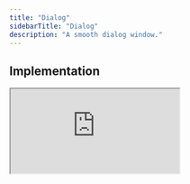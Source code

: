 ```yaml
---
title: "Dialog"
sidebarTitle: "Dialog"
description: "A smooth dialog window."
---
```


## Implementation

<iframe
  src="https://codesandbox.io/embed/kit-dialog-uvuxsp?autoresize=1&hidedevtools=1&hidenavigation=1&fontsize=10&view=preview&theme=light"
  style={{
    width: "100%",
    height: "250px",
    border: "2px solid #EAFF97",
    borderRadius: "12px",
    overflow: "hidden",
  }}
  title="Button-0.2.1"
  allow="accelerometer; ambient-light-sensor; camera; encrypted-media; geolocation; gyroscope; hid; microphone; midi; payment; usb; vr; xr-spatial-tracking"
  sandbox="allow-forms allow-modals allow-popups allow-presentation allow-same-origin allow-scripts"
/>

[![Edit dialog-v0.3.42](https://codesandbox.io/static/img/play-codesandbox.svg)](https://codesandbox.io/embed/kit-dialog-uvuxsp?autoresize=1&hidedevtools=1&hidenavigation=1&fontsize=10&view=preview&theme=light)

## Example Code

```tsx
import { Dialog } from "atlr.kit";

const App = () => {
  return (
    <Dialog>
      <Dialog.Trigger>Open Dialog</Dialog.Trigger>
      <Dialog.Content>
        <>
          <Dialog.Title>Title</Dialog.Title>
          <Dialog.Description></Dialog.Description>
        </>
      </Dialog.Content>
    </Dialog>
  );
};
```
